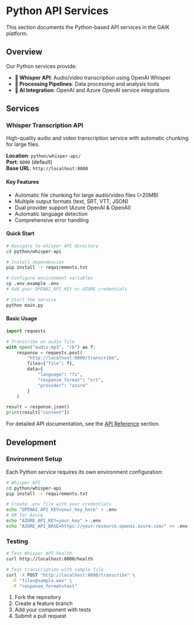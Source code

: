 # Python API Services

This section documents the Python-based API services in the GAIK platform.

## Overview

Our Python services provide:

- **🎵 Whisper API**: Audio/video transcription using OpenAI Whisper
- **🔧 Processing Pipelines**: Data processing and analysis tools
- **🤖 AI Integration**: OpenAI and Azure OpenAI service integrations

## Services

### Whisper Transcription API

High-quality audio and video transcription service with automatic chunking for large files.

**Location**: `python/whisper-api/`  
**Port**: `8000` (default)  
**Base URL**: `http://localhost:8000`

#### Key Features
- Automatic file chunking for large audio/video files (>20MB)
- Multiple output formats (text, SRT, VTT, JSON)
- Dual provider support (Azure OpenAI & OpenAI)
- Automatic language detection
- Comprehensive error handling

#### Quick Start

```bash
# Navigate to whisper API directory
cd python/whisper-api

# Install dependencies
pip install -r requirements.txt

# Configure environment variables
cp .env.example .env
# Add your OPENAI_API_KEY or AZURE credentials

# Start the service
python main.py
```

#### Basic Usage

```python
import requests

# Transcribe an audio file
with open("audio.mp3", "rb") as f:
    response = requests.post(
        "http://localhost:8000/transcribe",
        files={"file": f},
        data={
            "language": "fi",
            "response_format": "srt",
            "provider": "azure"
        }
    )

result = response.json()
print(result["content"])
```

For detailed API documentation, see the [API Reference](/api#whisper-transcription-api) section.

## Development

### Environment Setup

Each Python service requires its own environment configuration:

```bash
# Whisper API
cd python/whisper-api
pip install -r requirements.txt

# Create .env file with your credentials
echo "OPENAI_API_KEY=your_key_here" > .env
# OR for Azure
echo "AZURE_API_KEY=your_key" > .env
echo "AZURE_API_BASE=https://your-resource.openai.azure.com/" >> .env
```

### Testing

```bash
# Test Whisper API health
curl http://localhost:8000/health

# Test transcription with sample file
curl -X POST "http://localhost:8000/transcribe" \
  -F "file=@sample.wav" \
  -F "response_format=text"
```

1. Fork the repository
2. Create a feature branch
3. Add your component with tests
4. Submit a pull request
